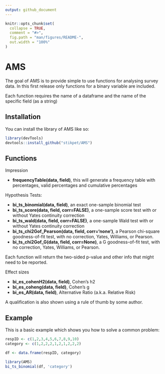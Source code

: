 ```yaml
---
output: github_document
---
```


<!-- README.md is generated from README.Rmd. Please edit that file -->

```r
knitr::opts_chunk$set(
  collapse = TRUE,
  comment = "#>",
  fig.path = "man/figures/README-",
  out.width = "100%"
)
```

# AMS

<!-- badges: start -->
<!-- badges: end -->

The goal of AMS is to provide simple to use functions for analysing survey data. In this first release only functions for a binary variable are included.

Each function requires the name of a dataframe and the name of the specific field (as a string)

## Installation

You can install the library of AMS like so:

``` r
library(devTools)
devtools::install_github("stikpet/AMS")
```

## Functions
Impression

* **frequencyTable(data, field)**, this will generate a frequency table with percentages, valid percentages and cumulative percentages

Hypothesis Tests:

* **bi_ts_binomial(data, field)**, an exact one-sample binomial test
* **bi_ts_score(data, field, corr=FALSE)**, a one-sample score test with or without Yates continuity correction
* **bi_ts_wald(data, field, corr=FALSE)**, a one-sample Wald test with or without Yates continuity correction
* **bi_ts_chi2Gof_Pearson(data, field, corr='none')**, a Pearson chi-square goodness-of-fit test, with no correction, Yates, Williams, or Pearson.
* **bi_ts_chi2Gof_G(data, field, corr=None)**, a G goodness-of-fit test, with no correction, Yates, Williams, or Pearson.

Each function will return the two-sided p-value and other info that might need to be reported.

Effect sizes

* **bi_es_cohenH2(data, field)**, Cohen's h2
* **bi_es_coheng(data, field)**, Cohen's g
* **bi_es_AR(data, field)**, Alternative Ratio (a.k.a. Relative Risk)

A qualification is also shown using a rule of thumb by some author.


## Example

This is a basic example which shows you how to solve a common problem:

```r
respID <- c(1,2,3,4,5,6,7,8,9,10)
category <- c(1,2,2,2,1,2,1,2,2,2)

df <- data.frame(respID, category)

library(AMS)
bi_ts_binomial(df, 'category')
```


